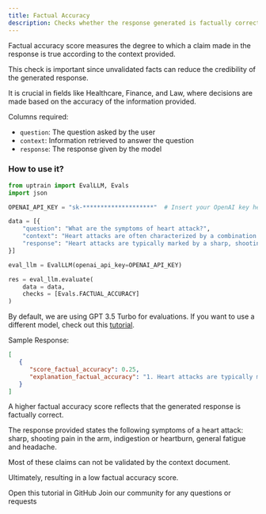 ```yaml
---
title: Factual Accuracy
description: Checks whether the response generated is factually correct and grounded by the provided context.
---
```


 Factual accuracy score measures the degree to which a claim made in the response is true according to the context provided.

 This check is important since unvalidated facts can reduce the credibility of the generated response.

 It is crucial in fields like Healthcare, Finance, and Law, where decisions are made based on the accuracy of the information provided.

Columns required:
- `question`: The question asked by the user
- `context`: Information retrieved to answer the question
- `response`: The response given by the model

### How to use it?

```python
from uptrain import EvalLLM, Evals
import json

OPENAI_API_KEY = "sk-********************"  # Insert your OpenAI key here

data = [{
    "question": "What are the symptoms of heart attack?",
    "context": "Heart attacks are often characterized by a combination of symptoms, including chest pain or discomfort, upper body pain or discomfort in the arms, back, neck, jaw, or upper stomach, shortness of breath, and cold sweats, nausea, or lightheadedness.",
    "response": "Heart attacks are typically marked by a sharp, shooting pain in the arm. Other symptoms may include a feeling of indigestion or heartburn, along with general fatigue and headache."
}]

eval_llm = EvalLLM(openai_api_key=OPENAI_API_KEY)

res = eval_llm.evaluate(
    data = data,
    checks = [Evals.FACTUAL_ACCURACY]
)
```
<Info>By default, we are using GPT 3.5 Turbo for evaluations. If you want to use a different model, check out this [tutorial](https://github.com/uptrain-ai/uptrain/blob/main/examples/open_source_evaluator_tutorial.ipynb).</Info>

Sample Response:
```json
[
   {
      "score_factual_accuracy": 0.25,
      "explanation_factual_accuracy": "1. Heart attacks are typically marked by a sharp, shooting pain in the arm.\nReasoning for yes: The context mentions upper body pain or discomfort in the arms as a symptom of heart attack, which can be interpreted as a sharp, shooting pain in the arm.\nReasoning for no: The context does not explicitly mention a sharp, shooting pain in the arm as a typical symptom of heart attack.\nJudgement: unclear. The context does not explicitly support the fact, but the symptom mentioned can be interpreted as similar to the fact.\n\n2. Other symptoms may include a feeling of indigestion or heartburn.\nReasoning for yes: The context mentions chest pain or discomfort as a symptom of heart attack, which can be interpreted as a feeling of indigestion or heartburn.\nReasoning for no: The context does not explicitly mention indigestion or heartburn as symptoms of heart attack.\nJudgement: unclear. The context does not explicitly support the fact, but the symptom mentioned can be interpreted as similar to the fact.\n\n3. Other symptoms may include general fatigue.\nReasoning for yes: No arguments.\nReasoning for no: The context does not mention general fatigue as a symptom of heart attack.\nJudgement: no. The context does not verify the fact nor the fact can be logically derived from the context.\n\n4. Other symptoms may include headache.\nReasoning for yes: The context does not mention headache as a symptom of heart attack.\nReasoning for no: No arguments.\nJudgement: no. The context does not verify the fact nor the fact can be logically derived from the context.\n\n"
   }
]
```
<Note>A higher factual accuracy score reflects that the generated response is factually correct.</Note>

The response provided states the following symptoms of a heart attack:
sharp, shooting pain in the arm, indigestion or heartburn, general fatigue and headache.

Most of these claims can not be validated by the context document.

Ultimately, resulting in a low factual accuracy score.

<CardGroup cols={2}>
  <Card
    title="Tutorial"
    href="https://github.com/uptrain-ai/uptrain/blob/main/examples/checks/context_awareness/factual_accuracy.ipynb"
    icon="github"
    color="#808080"
  >
    Open this tutorial in GitHub
  </Card>
  <Card
    title="Have Questions?"
    href="https://join.slack.com/t/uptraincommunity/shared_invite/zt-1yih3aojn-CEoR_gAh6PDSknhFmuaJeg"
    icon="slack"
    color="#808080"
  >
    Join our community for any questions or requests
  </Card>
</CardGroup>